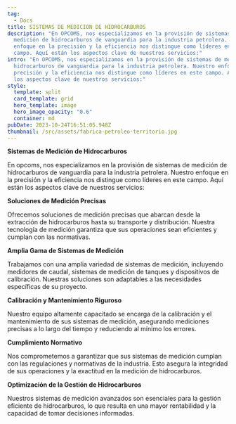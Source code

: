 ```yaml
---
tag:
  - Docs
title: SISTEMAS DE MEDICION DE HIDROCARBUROS
description: "En OPCOMS, nos especializamos en la provisión de sistemas de
  medición de hidrocarburos de vanguardia para la industria petrolera. Nuestro
  enfoque en la precisión y la eficiencia nos distingue como líderes en este
  campo. Aquí están los aspectos clave de nuestros servicios:"
intro: "En OPCOMS, nos especializamos en la provisión de sistemas de medición de
  hidrocarburos de vanguardia para la industria petrolera. Nuestro enfoque en la
  precisión y la eficiencia nos distingue como líderes en este campo. Aquí están
  los aspectos clave de nuestros servicios:"
style:
  template: split
  card_template: grid
  hero_template: image
  hero_image_opacity: "0.6"
  container: md
pubDate: 2023-10-24T16:51:05.948Z
thumbnail: /src/assets/fabrica-petroleo-territorio.jpg
---
```

**Sistemas de Medición de Hidrocarburos**

En opcoms, nos especializamos en la provisión de sistemas de medición de hidrocarburos de vanguardia para la industria petrolera. Nuestro enfoque en la precisión y la eficiencia nos distingue como líderes en este campo. Aquí están los aspectos clave de nuestros servicios:

**Soluciones de Medición Precisas**

Ofrecemos soluciones de medición precisas que abarcan desde la extracción de hidrocarburos hasta su transporte y distribución. Nuestra tecnología de medición garantiza que sus operaciones sean eficientes y cumplan con las normativas.

**Amplia Gama de Sistemas de Medición**

Trabajamos con una amplia variedad de sistemas de medición, incluyendo medidores de caudal, sistemas de medición de tanques y dispositivos de calibración. Nuestras soluciones son adaptables a las necesidades específicas de su proyecto.

**Calibración y Mantenimiento Riguroso**

Nuestro equipo altamente capacitado se encarga de la calibración y el mantenimiento de sus sistemas de medición, asegurando mediciones precisas a lo largo del tiempo y reduciendo al mínimo los errores.

**Cumplimiento Normativo**

Nos comprometemos a garantizar que sus sistemas de medición cumplan con las regulaciones y normativas de la industria. Esto asegura la integridad de sus operaciones y la exactitud en la medición de hidrocarburos.

**Optimización de la Gestión de Hidrocarburos**

Nuestros sistemas de medición avanzados son esenciales para la gestión eficiente de hidrocarburos, lo que resulta en una mayor rentabilidad y la capacidad de tomar decisiones informadas.
